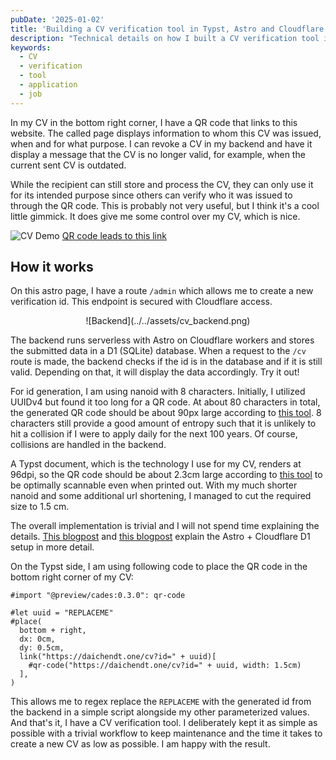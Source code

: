 ```yaml
---
pubDate: '2025-01-02'
title: 'Building a CV verification tool in Typst, Astro and Cloudflare D1'
description: "Technical details on how I built a CV verification tool in Typst, Astro and Cloudflare D1."
keywords:
  - CV
  - verification
  - tool
  - application
  - job
---
```


In my CV in the bottom right corner, I have a QR code that links to this website. The called page displays information to whom this CV was issued, when and for what purpose. I can revoke a CV in my backend and have it display a message that the CV is no longer valid, for example, when the current sent CV is outdated.

While the recipient can still store and process the CV, they can only use it for its intended purpose since others can verify who it was issued to through the QR code.
This is probably not very useful, but I think it's a cool little gimmick. It does give me some control over my CV, which is nice.

![CV Demo](../../assets/cv_demo.png)
[QR code leads to this link](https://daichendt.one/cv?id=RtoiZRTN)


## How it works

On this astro page, I have a route `/admin` which allows me to create a new verification id. This endpoint is secured with Cloudflare access.

<div align="center" style={{ width: '500px', margin: '0 auto' }}>
  ![Backend](../../assets/cv_backend.png)
</div>

The backend runs serverless with Astro on Cloudflare workers and stores the submitted data in a D1 (SQLite) database. When a request to the `/cv` route is made, the backend checks if the id is in the database and if it is still valid. Depending on that, it will display the data accordingly. Try it out!

For id generation, I am using nanoid with 8 characters. Initially, I utilized UUIDv4 but found it too long for a QR code. At about 80 characters in total, the generated QR code should be about 90px large according to [this tool](https://certifiedcalculator.com/qr-code-size-calculator/). 8 characters still provide a good amount of entropy such that it is unlikely to hit a collision if I were to apply daily for the next 100 years. Of course, collisions are handled in the backend.

A Typst document, which is the technology I use for my CV, renders at 96dpi, so the QR code should be about 2.3cm large according to [this tool](https://www.pixelto.net/px-to-cm-converter) to be optimally scannable even when printed out. With my much shorter nanoid and some additional url shortening, I managed to cut the required size to 1.5 cm.

The overall implementation is trivial and I will not spend time explaining the details. [This blogpost](https://snorre.io/blog/2024-05-06-likes-cloudflare-d1-astro-api-endpoints/) and [this blogpost](https://kevinkipp.com/blog/going-full-stack-on-astro-with-cloudflare-d1-and-drizzle/) explain the Astro + Cloudflare D1 setup in more detail.

On the Typst side, I am using following code to place the QR code in the bottom right corner of my CV:

```typst
#import "@preview/cades:0.3.0": qr-code

#let uuid = "REPLACEME"
#place(
  bottom + right,
  dx: 0cm,
  dy: 0.5cm,
  link("https://daichendt.one/cv?id=" + uuid)[
    #qr-code("https://daichendt.one/cv?id=" + uuid, width: 1.5cm)
  ],
)
```

This allows me to regex replace the `REPLACEME` with the generated id from the backend in a simple script alongside my other parameterized values. And that's it, I have a CV verification tool. I deliberately kept it as simple as possible with a trivial workflow to keep maintenance and the time it takes to create a new CV as low as possible. I am happy with the result.
